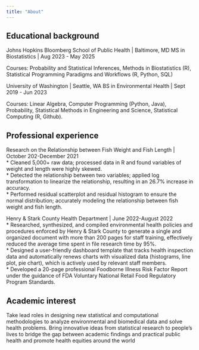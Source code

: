 ```yaml
---
title: "About"
---
```


## Educational background

Johns Hopkins Bloomberg School of Public Health \| Baltimore, MD MS in Biostatistics \| Aug 2023 - May 2025

Courses: Probability and Statistical Inferences, Methods in Biostatistics (R), Statistical Programming Paradigms and Workflows (R, Python, SQL)

University of Washington \| Seattle, WA BS in Environmental Health \| Sept 2019 - Jun 2023

Courses: Linear Algebra, Computer Programming (Python, Java), Probability, Statistical Methods in Engineering and Science, Statistical Computing (R, Github).

## Professional experience

Research on the Relationship between Fish Weight and Fish Length \| October 202-December 2021\
\* Cleaned 5,000+ raw data; processed data in R and found variables of weight and length were highly skewed.\
\* Detected the relationship between two variables; applied log transformation to linearize the relationship, resulting in an 26.7% increase in accuracy.\
\* Performed residual scatterplot and residual histogram to ensure the normal distribution; accurately modeling the relationship between fish weight and fish length.

Henry & Stark County Health Department \| June 2022-August 2022\
\* Researched, synthesized, and compiled environmental health policies and procedures enforced by Henry & Stark County to generate a single and organized document with more than 200 pages for staff training, effectively reduced the average time spent in file research time by 95%.\
\* Designed a user-friendly dashboard template that tracks health inspection data and automatically renews charts with visualized data (histograms, line plot, pie chart), which is actively used by relevant staff members.\
\* Developed a 20-page professional Foodborne Illness Risk Factor Report under the guidance of FDA Voluntary National Retail Food Regulatory Program Standards.

## Academic interest

Take lead roles in designing new statistical and computational methodologies to analyze environmental and biomedical data and solve health problems. Bring innovative ideas from statistical research to people's lives to bridge the gap between academic findings and practical public health and promote health equities around the world

